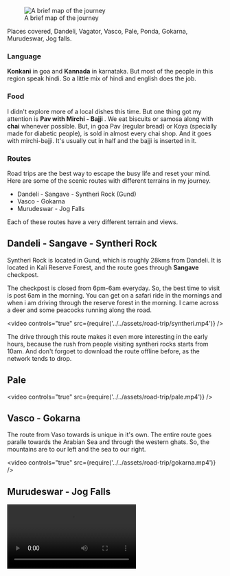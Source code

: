 
<figure>
  <img
    className="landingImage"
    src={require(`../../assets/road-trip/map.jpg`)}
    alt="A brief map of the journey"
  />
  <figcaption>A brief map of the journey</figcaption>
</figure>

Places covered, Dandeli, Vagator, Vasco, Pale, Ponda, Gokarna, Murudeswar, Jog falls.

<h3>Language</h3>
<p>
  <b>Konkani</b> in goa and <b>Kannada</b> in karnataka. But most of the people
  in this region speak hindi. So a little mix of hindi and english does the job.
</p>

<div className="splitPost">
  <p>
    <h3>Food</h3>I didn't explore more of a local dishes this time. But one thing
    got my attention is <b>Pav with Mirchi - Bajji </b>. We eat biscuits or samosa
    along with <b>chai</b> whenever possible. But, in goa Pav (regular bread) or
    Koya (specially made for diabetic people), is sold in almost every chai shop.
    And it goes with mirchi-bajji. It's usually cut in half and the bajji is inserted
    in it.
  </p>
  <PostImage src={require('../../compressed/panjim/koya.jpg')} />
</div>

<div className="splitPost">
  <PostImage src={require('../../compressed/panjim/bike.jpg')} />

  <p>
    <h3>Routes</h3>
    Road trips are the best way to escape the busy life and reset your mind. Here
    are some of the scenic routes with different terrains in my journey.
    <ul>
      <li>Dandeli - Sangave - Syntheri Rock (Gund)</li>
      <li>Vasco - Gokarna</li>
      <li>Murudeswar - Jog Falls</li>
    </ul>
    <p>Each of these routes have a very different terrain and views.</p>
  </p>
</div>

<h2>Dandeli - Sangave - Syntheri Rock</h2>

Syntheri Rock is located in Gund, which is roughly 28kms from Dandeli.
It is located in Kali Reserve Forest, and the route goes through <b>Sangave</b> checkpost.

The checkpost is closed from 6pm-6am everyday. So, the best time to visit is post 6am in the morning.
You can get on a safari ride in the mornings and when i am driving through the reserve forest in the morning.
I came across a deer and some peacocks running along the road.

<video controls="true" src={require('../../assets/road-trip/syntheri.mp4')} />

The drive through this route makes it even more interesting in the early hours, because the rush from people
visiting syntheri rocks starts from 10am. And don't forgoet to download the route offline before, as the network tends to drop.

<h2>Pale</h2>

<video controls="true" src={require('../../assets/road-trip/pale.mp4')} />

<h2>Vasco - Gokarna</h2>

The route from Vaso towards is unique in it's own. The entire route goes paralle towards the Arabian Sea and through
the western ghats. So, the mountains are to our left and the sea to our right.

<video controls="true" src={require('../../assets/road-trip/gokarna.mp4')} />

<h2>Murudeswar - Jog Falls </h2>
<video controls="true" src={require('../../assets/road-trip/salaulim.mp4')} />
